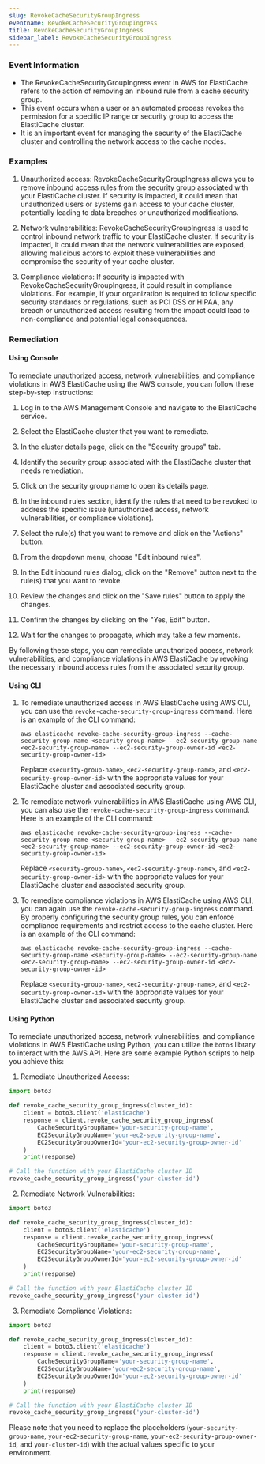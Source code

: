 ```yaml
--- 
slug: RevokeCacheSecurityGroupIngress
eventname: RevokeCacheSecurityGroupIngress
title: RevokeCacheSecurityGroupIngress
sidebar_label: RevokeCacheSecurityGroupIngress
---
```

                       
### Event Information

- The RevokeCacheSecurityGroupIngress event in AWS for ElastiCache refers to the action of removing an inbound rule from a cache security group.
- This event occurs when a user or an automated process revokes the permission for a specific IP range or security group to access the ElastiCache cluster.
- It is an important event for managing the security of the ElastiCache cluster and controlling the network access to the cache nodes.


### Examples

1. Unauthorized access: RevokeCacheSecurityGroupIngress allows you to remove inbound access rules from the security group associated with your ElastiCache cluster. If security is impacted, it could mean that unauthorized users or systems gain access to your cache cluster, potentially leading to data breaches or unauthorized modifications.

2. Network vulnerabilities: RevokeCacheSecurityGroupIngress is used to control inbound network traffic to your ElastiCache cluster. If security is impacted, it could mean that the network vulnerabilities are exposed, allowing malicious actors to exploit these vulnerabilities and compromise the security of your cache cluster.

3. Compliance violations: If security is impacted with RevokeCacheSecurityGroupIngress, it could result in compliance violations. For example, if your organization is required to follow specific security standards or regulations, such as PCI DSS or HIPAA, any breach or unauthorized access resulting from the impact could lead to non-compliance and potential legal consequences.

### Remediation

#### Using Console

To remediate unauthorized access, network vulnerabilities, and compliance violations in AWS ElastiCache using the AWS console, you can follow these step-by-step instructions:

1. Log in to the AWS Management Console and navigate to the ElastiCache service.

2. Select the ElastiCache cluster that you want to remediate.

3. In the cluster details page, click on the "Security groups" tab.

4. Identify the security group associated with the ElastiCache cluster that needs remediation.

5. Click on the security group name to open its details page.

6. In the inbound rules section, identify the rules that need to be revoked to address the specific issue (unauthorized access, network vulnerabilities, or compliance violations).

7. Select the rule(s) that you want to remove and click on the "Actions" button.

8. From the dropdown menu, choose "Edit inbound rules".

9. In the Edit inbound rules dialog, click on the "Remove" button next to the rule(s) that you want to revoke.

10. Review the changes and click on the "Save rules" button to apply the changes.

11. Confirm the changes by clicking on the "Yes, Edit" button.

12. Wait for the changes to propagate, which may take a few moments.

By following these steps, you can remediate unauthorized access, network vulnerabilities, and compliance violations in AWS ElastiCache by revoking the necessary inbound access rules from the associated security group.

#### Using CLI

1. To remediate unauthorized access in AWS ElastiCache using AWS CLI, you can use the `revoke-cache-security-group-ingress` command. Here is an example of the CLI command:

   ```
   aws elasticache revoke-cache-security-group-ingress --cache-security-group-name <security-group-name> --ec2-security-group-name <ec2-security-group-name> --ec2-security-group-owner-id <ec2-security-group-owner-id>
   ```

   Replace `<security-group-name>`, `<ec2-security-group-name>`, and `<ec2-security-group-owner-id>` with the appropriate values for your ElastiCache cluster and associated security group.

2. To remediate network vulnerabilities in AWS ElastiCache using AWS CLI, you can also use the `revoke-cache-security-group-ingress` command. Here is an example of the CLI command:

   ```
   aws elasticache revoke-cache-security-group-ingress --cache-security-group-name <security-group-name> --ec2-security-group-name <ec2-security-group-name> --ec2-security-group-owner-id <ec2-security-group-owner-id>
   ```

   Replace `<security-group-name>`, `<ec2-security-group-name>`, and `<ec2-security-group-owner-id>` with the appropriate values for your ElastiCache cluster and associated security group.

3. To remediate compliance violations in AWS ElastiCache using AWS CLI, you can again use the `revoke-cache-security-group-ingress` command. By properly configuring the security group rules, you can enforce compliance requirements and restrict access to the cache cluster. Here is an example of the CLI command:

   ```
   aws elasticache revoke-cache-security-group-ingress --cache-security-group-name <security-group-name> --ec2-security-group-name <ec2-security-group-name> --ec2-security-group-owner-id <ec2-security-group-owner-id>
   ```

   Replace `<security-group-name>`, `<ec2-security-group-name>`, and `<ec2-security-group-owner-id>` with the appropriate values for your ElastiCache cluster and associated security group.

#### Using Python

To remediate unauthorized access, network vulnerabilities, and compliance violations in AWS ElastiCache using Python, you can utilize the `boto3` library to interact with the AWS API. Here are some example Python scripts to help you achieve this:

1. Remediate Unauthorized Access:
```python
import boto3

def revoke_cache_security_group_ingress(cluster_id):
    client = boto3.client('elasticache')
    response = client.revoke_cache_security_group_ingress(
        CacheSecurityGroupName='your-security-group-name',
        EC2SecurityGroupName='your-ec2-security-group-name',
        EC2SecurityGroupOwnerId='your-ec2-security-group-owner-id'
    )
    print(response)

# Call the function with your ElastiCache cluster ID
revoke_cache_security_group_ingress('your-cluster-id')
```

2. Remediate Network Vulnerabilities:
```python
import boto3

def revoke_cache_security_group_ingress(cluster_id):
    client = boto3.client('elasticache')
    response = client.revoke_cache_security_group_ingress(
        CacheSecurityGroupName='your-security-group-name',
        EC2SecurityGroupName='your-ec2-security-group-name',
        EC2SecurityGroupOwnerId='your-ec2-security-group-owner-id'
    )
    print(response)

# Call the function with your ElastiCache cluster ID
revoke_cache_security_group_ingress('your-cluster-id')
```

3. Remediate Compliance Violations:
```python
import boto3

def revoke_cache_security_group_ingress(cluster_id):
    client = boto3.client('elasticache')
    response = client.revoke_cache_security_group_ingress(
        CacheSecurityGroupName='your-security-group-name',
        EC2SecurityGroupName='your-ec2-security-group-name',
        EC2SecurityGroupOwnerId='your-ec2-security-group-owner-id'
    )
    print(response)

# Call the function with your ElastiCache cluster ID
revoke_cache_security_group_ingress('your-cluster-id')
```

Please note that you need to replace the placeholders (`your-security-group-name`, `your-ec2-security-group-name`, `your-ec2-security-group-owner-id`, and `your-cluster-id`) with the actual values specific to your environment.


 